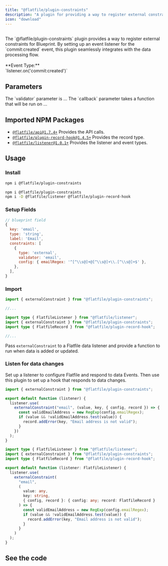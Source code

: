 ```yaml
---
title: "@flatfile/plugin-constraints"
description: "A plugin for providing a way to register external constraints for Blueprint."
icon: "download"
---
```


<CardGroup cols={1}>
  <Card title="@flatfile/plugin-constraints" icon="download">
    <br />
    The `@flatfile/plugin-constraints` plugin provides a way to register external
    constraints for Blueprint. By setting up an event listener for the `commit:created`
    event, this plugin seamlessly integrates with the data processing flow.
    <br />
    <br />
    **Event Type:**
    <br />
    `listener.on('commit:created')`
  </Card>
</CardGroup>

## Parameters

<ParamField path="validator" type="string">
  The `validator` parameter is ...
</ParamField>

<ParamField path="callback" type="function">
  The `callback` parameter takes a function that will be run on ...
</ParamField>

## Imported NPM Packages

- [`@flatfile/api@1.7.4+`](https://www.npmjs.com/package/@flatfile/api) Provides the API calls.
- [`@flatfile/plugin-record-hook@1.4.5+`](https://www.npmjs.com/package/@flatfile/hooks) Provides the record type.
- [`@flatfile/listener@1.0.1+`](https://www.npmjs.com/package/@flatfile/listener) Provides the listener and event types.

## Usage

### Install

<CodeGroup>

```bash install for javascript
npm i @flatfile/plugin-constraints
```

```bash install for typescript
npm i @flatfile/plugin-constraints
npm i -D @flatfile/listener @flatfile/plugin-record-hook
```

</CodeGroup>

### Setup Fields

```js
// blueprint field
{
  key: 'email',
  type: 'string',
  label: 'Email',
  constraints: [
    {
      type: 'external',
      validator: 'email',
      config: { emailRegex: '^[^\\s@]+@[^\\s@]+\\.[^\\s@]+$' },
    },
  ],
}
```

### Import

<CodeGroup>

```js listener.js
import { externalConstraint } from "@flatfile/plugin-constraints";

//...
```

```ts listener.ts
import type { FlatfileListener } from "@flatfile/listener";
import { externalConstraint } from "@flatfile/plugin-constraints";
import type { FlatfileRecord } from "@flatfile/plugin-record-hook";

//...
```

</CodeGroup>

Pass `externalConstraint` to a Flatfile data listener and provide a function to run when data is added or updated.

### Listen for data changes

Set up a listener to configure Flatfile and respond to data Events. Then use this plugin to set up a hook that
responds to data changes.

<CodeGroup>

```js listener.js
import { externalConstraint } from "@flatfile/plugin-constraints";

export default function (listener) {
  listener.use(
    externalConstraint("email", (value, key, { config, record }) => {
      const validEmailAddress = new RegExp(config.emailRegex);
      if (value && !validEmailAddress.test(value)) {
        record.addError(key, "Email address is not valid");
      }
    })
  );
}
```

```ts listener.ts
import type { FlatfileListener } from "@flatfile/listener";
import { externalConstraint } from "@flatfile/plugin-constraints";
import type { FlatfileRecord } from "@flatfile/plugin-record-hook";

export default function (listener: FlatfileListener) {
  listener.use(
    externalConstraint(
      "email",
      (
        value: any,
        key: string,
        { config, record }: { config: any; record: FlatfileRecord }
      ) => {
        const validEmailAddress = new RegExp(config.emailRegex);
        if (value && !validEmailAddress.test(value)) {
          record.addError(key, "Email address is not valid");
        }
      }
    )
  );
}
```

</CodeGroup>

## See the code

<CardGroup cols={2}>
  <Card
    title="@flatfile/plugin-constraints"
    href="https://github.com/FlatFilers/flatfile-plugins/tree/main/plugins/constraints"
    icon="github"
  ></Card>
</CardGroup>
